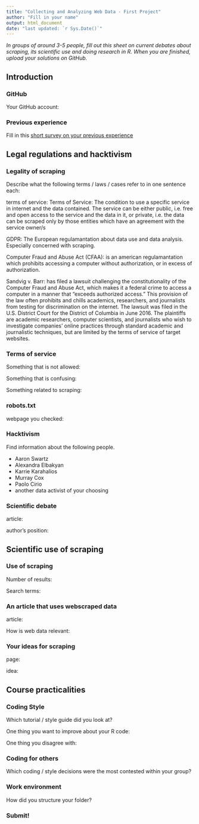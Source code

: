 ```yaml
---
title: "Collecting and Analyzing Web Data - First Project"
author: "Fill in your name"
output: html_document
date: "last updated: `r Sys.Date()`"
---
```




*In groups of around 3-5 people, fill out this sheet on current debates about scraping, its scientific use and doing research in R. When you are finished, upload your solutions on GitHub.*

\setcounter{tocdepth}{2}
\tableofcontents

## Introduction

### GitHub

Your GitHub account:


### Previous experience

Fill in this [short survey on your previous experience](https://forms.gle/BJtFLNVWirnDWzSZ8)


\pagebreak


## Legal regulations and hacktivism

### Legality of scraping


Describe what the following terms / laws / cases refer to in one sentence each:

terms of service: 
Terms of  Service: The condition to use a specific service in internet and the data contained. The service can be either public, i.e. free and open access to the service and the data in it, or private, i.e. the data can be scraped only by those entities which have an agreement with the service owner/s

GDPR: The European regulamantation about data use and data analysis. Especially concerned with scraping.

Computer Fraud and Abuse Act (CFAA): is an american regulamantation which prohibits accessing a computer without authorization, or in excess of authorization.

Sandvig v. Barr: has filed a lawsuit challenging the constitutionality of the Computer Fraud and Abuse Act, which makes it a federal crime to access a computer in a manner that “exceeds authorized access.” This provision of the law often prohibits and chills academics, researchers, and journalists from testing for discrimination on the internet. The lawsuit was filed in the U.S. District Court for the District of Columbia in June 2016. The plaintiffs are academic researchers, computer scientists, and journalists who wish to investigate companies’ online practices through standard academic and journalistic techniques, but are limited by the terms of service of target websites.


### Terms of service

Something that is not allowed:

Something that is confusing:

Something related to scraping: 


### robots.txt


webpage you checked:


### Hacktivism

Find information about the following people.

- Aaron Swartz
- Alexandra Elbakyan
- Karrie Karahalios
- Murray Cox
- Paolo Cirio
- another data activist of your choosing


### Scientific debate

article:

author's position:

\pagebreak


## Scientific use of scraping

### Use of scraping

Number of results:

Search terms:

### An article that uses webscraped data


article:

How is web data relevant:

### Your ideas for scraping

page:

idea:


\pagebreak


## Course practicalities

### Coding Style


Which tutorial / style guide did you look at?

One thing you want to improve about your R code:

One thing you disagree with:

### Coding for others



Which coding / style decisions were the most contested within your group?



### Work environment

How did you structure your folder?



### Submit!